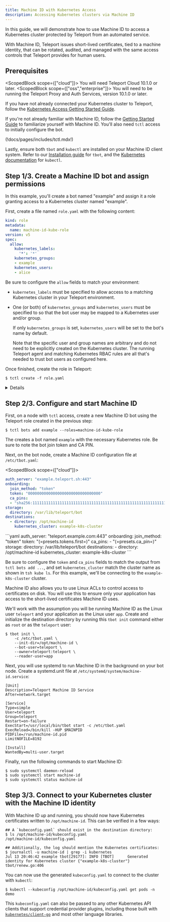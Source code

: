 ```yaml
---
title: Machine ID with Kubernetes Access
description: Accessing Kubernetes clusters via Machine ID
---
```


In this guide, we will demonstrate how to use Machine ID to access a Kubernetes
cluster protected by Teleport from an automated service.

With Machine ID, Teleport issues short-lived certificates, tied to a machine
identity, that can be rotated, audited, and managed with the same access
controls that Teleport provides for human users.

## Prerequisites

<ScopedBlock scope={["cloud"]}>
You will need Teleport Cloud 10.1.0 or later.
</ScopedBlock>
<ScopedBlock scope={["oss","enterprise"]}>
You will need to be running the Teleport Proxy and Auth Services, version 10.1.0
or later.
</ScopedBlock>

If you have not already connected your Kubernetes cluster to Teleport, follow
the [Kubernetes Access Getting Started Guide](../../kubernetes-access/getting-started.mdx).

If you're not already familiar with Machine ID, follow the
[Getting Started Guide](../getting-started.mdx) to familiarize yourself with
Machine ID. You'll also need `tctl` access to initially configure the bot.

(!docs/pages/includes/tctl.mdx!)

Lastly, ensure both `tbot` and `kubectl` are installed on your Machine ID
client system. Refer to our [Installation guide](../../installation.mdx) for
`tbot`, and the [Kubernetes documentation](https://kubernetes.io/docs/tasks/tools/)
for `kubectl`.


## Step 1/3. Create a Machine ID bot and assign permissions

In this example, you'll create a bot named "example" and assign it a role
granting access to a Kubernetes cluster named "example".

First, create a file named `role.yaml` with the following content:
```yaml
kind: role
metadata:
  name: machine-id-kube-role
version: v5
spec:
  allow:
    kubernetes_labels:
      '*': '*'
    kubernetes_groups:
    - example
    kubernetes_users:
    - alice
```

Be sure to configure the `allow` fields to match your environment:
 - `kubernetes_labels` must be specified to allow access to a matching
   Kubernetes cluster in your Teleport environment.

 - One (or both) of `kubernetes_groups` and `kubernetes_users` must be specified
   to so that the bot user may be mapped to a Kubernetes user and/or group.

   If only `kubernetes_groups` is set, `kubernetes_users` will be set to the
   bot's name by default.

   Note that the specific user and group names are arbitrary and do not need to
   be explicitly created on the Kubernetes cluster. The running Teleport agent
   and matching Kubernetes RBAC rules are all that's needed to trust bot users
   as configured here.

Once finished, create the role in Teleport:
```code
$ tctl create -f role.yaml
```

<Details
title="Create a Kubernetes Role and RoleBinding"
opened={true}
>
If you don't have an existing Kubernetes `Role` or `RoleBinding` to use, create
one as follows.

First, create a role by running the following. If an existing
role on the cluster will suffice, this step can be skipped.

```code
## This creates a role allowing `get` and `list` on pods and deployments.
$ kubectl create role example-role \
  --namespace=example-namespace \
  --verb=get,list \
  --resource=pods,deployments
```

Next, create a role binding to connect the bot to the new role. You may bind
either the bot's mapped `User` or mapped `Group` to a role, however it must have
been granted the matching `User` or `Group` via a Teleport role above.

```code
## This binds the new role to the group `example`
$ kubectl create rolebinding example-rolebinding-group \
  --namespace=demo \
  --role=example-role \
  --group=example
## Alternatively, this binds the new role to the user `alice`
$ kubectl create rolebinding example-rolebinding-user \
  --namespace=demo \
  --role=example-role \
  --user=alice
```

Bots may be granted cluster-wide access by instead creating `ClusterRole` and
`ClusterRoleBinding` resources, which are not namespaced and use an otherwise
identical syntax.
</Details>

## Step 2/3. Configure and start Machine ID

First, on a node with `tctl` access, create a new Machine ID bot using the
Teleport role created in the previous step:

```code
$ tctl bots add example --roles=machine-id-kube-role
```

The creates a bot named `example` with the necessary Kubernetes role. Be sure to
note the bot join token and CA PIN.

Next, on the bot node, create a Machine ID configuration file at
`/etc/tbot.yaml`:

<ScopedBlock scope={["cloud"]}>
```yaml
auth_server: "example.teleport.sh:443"
onboarding:
  join_method: "token"
  token: "00000000000000000000000000000000"
  ca_pins:
  - "sha256:1111111111111111111111111111111111111111111111111111111111111111"
storage:
  directory: /var/lib/teleport/bot
destinations:
  - directory: /opt/machine-id
    kubernetes_cluster: example-k8s-cluster
```
</ScopedBlock>
<ScopedBlock scope={["oss","enterprise"]}>
```yaml
auth_server: "teleport.example.com:443"
onboarding:
  join_method: "token"
  token: "(=presets.tokens.first=)"
  ca_pins:
  - "(=presets.ca_pin=)"
storage:
  directory: /var/lib/teleport/bot
destinations:
  - directory: /opt/machine-id
    kubernetes_cluster: example-k8s-cluster
```
</ScopedBlock>

Be sure to configure the `token` and `ca_pins` fields to match the output from
`tctl bots add ...`, and set `kubernetes_cluster` match the cluster name as
shown in `tsh kube ls`. For this example, we'll be connecting to the
`example-k8s-cluster` cluster.

Machine ID also allows you to use Linux ACLs to control access to certificates
on disk. You will use this to ensure only your application has access to the
short-lived certificates Machine ID uses.

We'll work with the assumption you will be running Machine ID as the Linux user
`teleport` and your application as the Linux user `app`. Create and initialize
the destination directory by running this `tbot init` command either as `root`
or as the `teleport` user:

```code
$ tbot init \
    -c /etc/tbot.yaml \
    --init-dir=/opt/machine-id \
    --bot-user=teleport \
    --owner=teleport:teleport \
    --reader-user=app
```

Next, you will use systemd to run Machine ID in the background on your
bot node. Create a systemd.unit file at
`/etc/systemd/system/machine-id.service`:

```systemd
[Unit]
Description=Teleport Machine ID Service
After=network.target

[Service]
Type=simple
User=teleport
Group=teleport
Restart=on-failure
ExecStart=/usr/local/bin/tbot start -c /etc/tbot.yaml
ExecReload=/bin/kill -HUP $MAINPID
PIDFile=/run/machine-id.pid
LimitNOFILE=8192

[Install]
WantedBy=multi-user.target
```

Finally, run the following commands to start Machine ID:

```code
$ sudo systemctl daemon-reload 
$ sudo systemctl start machine-id
$ sudo systemctl status machine-id
```

## Step 3/3. Connect to your Kubernetes cluster with the Machine ID identity

With Machine ID up and running, you should now have Kubernetes certificates
written to `/opt/machine-id`. This can be verified in a few ways:

```code
## A `kubeconfig.yaml` should exist in the destination directory:
$ ls /opt/machine-id/kubeconfig.yaml
/opt/machine-id/kubeconfig.yaml

## Additionally, the log should mention the Kubernetes certificates:
$ journalctl -u machine-id | grep -i kubernetes
Jul 13 20:46:42 example tbot[29177]: INFO [TBOT]      Generated identity for Kubernetes cluster {"example-k8s-cluster"} tbot/renew.go:406
```

You can now use the generated `kubeconfig.yaml` to connect to the cluster with
`kubectl`:

```code
$ kubectl --kubeconfig /opt/machine-id/kubeconfig.yaml get pods -n demo
```

This `kubeconfig.yaml` can also be passed to any other Kubernetes API clients
that support credential provider plugins, including those built with 
[`kubernetes/client-go`](https://github.com/kubernetes/client-go) and most other
language libraries.
